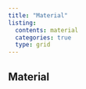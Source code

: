 ```yaml
---
title: "Material"
listing: 
  contents: material
  categories: true
  type: grid
---
```


## Material
